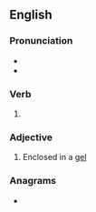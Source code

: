 ==English==

===Pronunciation===
* {{IPA|en|/dʒɛld/}}
* {{rhymes|en|ɛld|s=1}}

===Verb===
{{head|en|verb form}}

# {{en-past of|gel}}

===Adjective===
{{en-adj|-}}

# Enclosed in a [[gel]]

===Anagrams===
* {{anagrams|en|a=deegll|Edgell}}